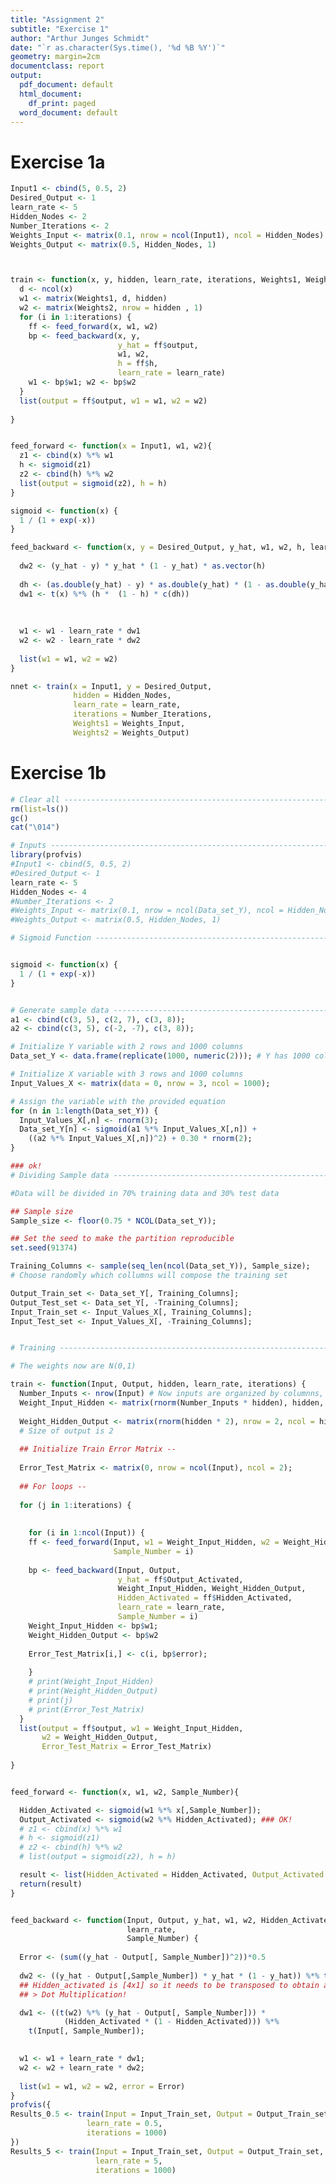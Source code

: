 ```yaml
---
title: "Assignment 2"
subtitle: "Exercise 1"
author: "Arthur Junges Schmidt"
date: "`r as.character(Sys.time(), '%d %B %Y')`"
geometry: margin=2cm
documentclass: report
output:
  pdf_document: default
  html_document:
    df_print: paged
  word_document: default
---
```


# Exercise 1a
```r
Input1 <- cbind(5, 0.5, 2)
Desired_Output <- 1
learn_rate <- 5
Hidden_Nodes <- 2
Number_Iterations <- 2
Weights_Input <- matrix(0.1, nrow = ncol(Input1), ncol = Hidden_Nodes)
Weights_Output <- matrix(0.5, Hidden_Nodes, 1)



train <- function(x, y, hidden, learn_rate, iterations, Weights1, Weights2) {
  d <- ncol(x)
  w1 <- matrix(Weights1, d, hidden)
  w2 <- matrix(Weights2, nrow = hidden , 1)
  for (i in 1:iterations) {
    ff <- feed_forward(x, w1, w2)
    bp <- feed_backward(x, y,
                        y_hat = ff$output,
                        w1, w2,
                        h = ff$h,
                        learn_rate = learn_rate)
    w1 <- bp$w1; w2 <- bp$w2
  }
  list(output = ff$output, w1 = w1, w2 = w2)
  
}


feed_forward <- function(x = Input1, w1, w2){
  z1 <- cbind(x) %*% w1
  h <- sigmoid(z1)
  z2 <- cbind(h) %*% w2
  list(output = sigmoid(z2), h = h)
}

sigmoid <- function(x) {
  1 / (1 + exp(-x))
}

feed_backward <- function(x, y = Desired_Output, y_hat, w1, w2, h, learn_rate) {
  
  dw2 <- (y_hat - y) * y_hat * (1 - y_hat) * as.vector(h)
  
  dh <- (as.double(y_hat) - y) * as.double(y_hat) * (1 - as.double(y_hat)) %*% w2[1]
  dw1 <- t(x) %*% (h *  (1 - h) * c(dh))
  
  
  
  w1 <- w1 - learn_rate * dw1
  w2 <- w2 - learn_rate * dw2
  
  list(w1 = w1, w2 = w2)
}

nnet <- train(x = Input1, y = Desired_Output, 
              hidden = Hidden_Nodes, 
              learn_rate = learn_rate, 
              iterations = Number_Iterations, 
              Weights1 = Weights_Input, 
              Weights2 = Weights_Output)


```

# Exercise 1b
```r


# Clear all ---------------------------------------------------------------
rm(list=ls())
gc()
cat("\014") 

# Inputs ------------------------------------------------------------------
library(profvis)
#Input1 <- cbind(5, 0.5, 2)
#Desired_Output <- 1
learn_rate <- 5
Hidden_Nodes <- 4
#Number_Iterations <- 2
#Weights_Input <- matrix(0.1, nrow = ncol(Data_set_Y), ncol = Hidden_Nodes)
#Weights_Output <- matrix(0.5, Hidden_Nodes, 1)

# Sigmoid Function --------------------------------------------------------


sigmoid <- function(x) {
  1 / (1 + exp(-x))
}


# Generate sample data ----------------------------------------------------
a1 <- cbind(c(3, 5), c(2, 7), c(3, 8));
a2 <- cbind(c(3, 5), c(-2, -7), c(3, 8));

# Initialize Y variable with 2 rows and 1000 columns
Data_set_Y <- data.frame(replicate(1000, numeric(2))); # Y has 1000 columns and 2 values

# Initialize X variable with 3 rows and 1000 columns
Input_Values_X <- matrix(data = 0, nrow = 3, ncol = 1000);

# Assign the variable with the provided equation
for (n in 1:length(Data_set_Y)) {
  Input_Values_X[,n] <- rnorm(3);
  Data_set_Y[n] <- sigmoid(a1 %*% Input_Values_X[,n]) + 
    ((a2 %*% Input_Values_X[,n])^2) + 0.30 * rnorm(2);
}

### ok!
# Dividing Sample data ------------------------------------------------------

#Data will be divided in 70% training data and 30% test data

## Sample size
Sample_size <- floor(0.75 * NCOL(Data_set_Y));

## Set the seed to make the partition reproducible
set.seed(91374)

Training_Columns <- sample(seq_len(ncol(Data_set_Y)), Sample_size); 
# Choose randomly which collumns will compose the training set

Output_Train_set <- Data_set_Y[, Training_Columns];
Output_Test_set <- Data_set_Y[, -Training_Columns];
Input_Train_set <- Input_Values_X[, Training_Columns];
Input_Test_set <- Input_Values_X[, -Training_Columns];


# Training ----------------------------------------------------------------

# The weights now are N(0,1)

train <- function(Input, Output, hidden, learn_rate, iterations) {
  Number_Inputs <- nrow(Input) # Now inputs are organized by columnns, so the size is 'nrow'
  Weight_Input_Hidden <- matrix(rnorm(Number_Inputs * hidden), hidden, Number_Inputs)
  
  Weight_Hidden_Output <- matrix(rnorm(hidden * 2), nrow = 2, ncol = hidden) 
  # Size of output is 2
  
  ## Initialize Train Error Matrix -- 
  
  Error_Test_Matrix <- matrix(0, nrow = ncol(Input), ncol = 2);
  
  ## For loops --
  
  for (j in 1:iterations) {
    
  
    for (i in 1:ncol(Input)) {
    ff <- feed_forward(Input, w1 = Weight_Input_Hidden, w2 = Weight_Hidden_Output, 
                       Sample_Number = i)
    
    bp <- feed_backward(Input, Output,
                        y_hat = ff$Output_Activated,
                        Weight_Input_Hidden, Weight_Hidden_Output,
                        Hidden_Activated = ff$Hidden_Activated,
                        learn_rate = learn_rate,
                        Sample_Number = i)
    Weight_Input_Hidden <- bp$w1; 
    Weight_Hidden_Output <- bp$w2
    
    Error_Test_Matrix[i,] <- c(i, bp$error);
    
    }
    # print(Weight_Input_Hidden)
    # print(Weight_Hidden_Output)
    # print(j)
    # print(Error_Test_Matrix)
  }
  list(output = ff$output, w1 = Weight_Input_Hidden, 
       w2 = Weight_Hidden_Output, 
       Error_Test_Matrix = Error_Test_Matrix)
  
}


feed_forward <- function(x, w1, w2, Sample_Number){

  Hidden_Activated <- sigmoid(w1 %*% x[,Sample_Number]);
  Output_Activated <- sigmoid(w2 %*% Hidden_Activated); ### OK!
  # z1 <- cbind(x) %*% w1
  # h <- sigmoid(z1)
  # z2 <- cbind(h) %*% w2
  # list(output = sigmoid(z2), h = h)

  result <- list(Hidden_Activated = Hidden_Activated, Output_Activated = Output_Activated);
  return(result)
}


feed_backward <- function(Input, Output, y_hat, w1, w2, Hidden_Activated, 
                          learn_rate, 
                          Sample_Number) {
  
  Error <- (sum((y_hat - Output[, Sample_Number])^2))*0.5
  
  dw2 <- ((y_hat - Output[,Sample_Number]) * y_hat * (1 - y_hat)) %*% t(Hidden_Activated) 
  ## Hidden_activated is [4x1] so it needs to be transposed to obtain a result dw2[2x4] 
  ## > Dot Multiplication!

  dw1 <- ((t(w2) %*% (y_hat - Output[, Sample_Number])) * 
            (Hidden_Activated * (1 - Hidden_Activated))) %*% 
    t(Input[, Sample_Number]);

  
  w1 <- w1 + learn_rate * dw1;
  w2 <- w2 + learn_rate * dw2;
  
  list(w1 = w1, w2 = w2, error = Error)
}
profvis({
Results_0.5 <- train(Input = Input_Train_set, Output = Output_Train_set, hidden = Hidden_Nodes, 
                 learn_rate = 0.5, 
                 iterations = 1000)
})
Results_5 <- train(Input = Input_Train_set, Output = Output_Train_set, hidden = Hidden_Nodes,
                   learn_rate = 5,
                   iterations = 1000)



```

